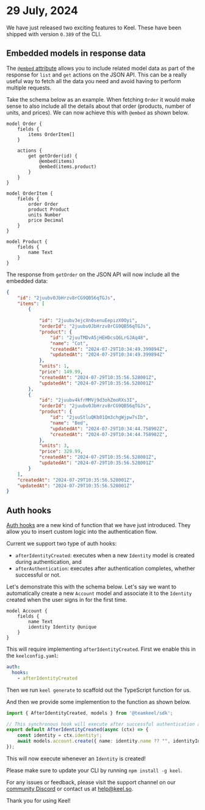 # 29 July, 2024

We have just released two exciting features to Keel.  These have been shipped with version `0.389` of the CLI.

## Embedded models in response data

The [`@embed` attribute](/actions#the-embed-attribute) allows you to include related model data as part of the response for `list` and `get` actions on the JSON API. This can be a really useful way to fetch all the data you need and avoid having to perform multiple requests.

Take the schema below as an example. When fetching `Order` it would make sense to also include all the details about that order (products, number of units, and prices). We can now achieve this with `@embed` as shown below.

```keel {8,9}
model Order {
    fields {
        items OrderItem[]
    }

    actions {
        get getOrder(id) {
            @embed(items)
            @embed(items.product)
        }
    }
}

model OrderItem {
    fields {
        order Order
        product Product
        units Number
        price Decimal
    }
}

model Product {
    fields {
        name Text
    }
}
```

The response from `getOrder` on the JSON API will now include all the embedded data:

```json
{
    "id": "2juubv0JbHrzv8rCG9QB56qTGJs",
    "items": [
        {
           
            "id": "2juubv3ejcXn0senuEepizX0Oyi",
            "orderId": "2juubv0JbHrzv8rCG9QB56qTGJs",
            "product": {
                "id": "2juuTMDvA5jHEHDcsQ6LrGJAq48",
                "name": "Cot",
                "createdAt": "2024-07-29T10:34:49.399894Z",
                "updatedAt": "2024-07-29T10:34:49.399894Z"
            },
            "units": 1,
            "price": 149.99,
            "createdAt": "2024-07-29T10:35:56.528001Z",
            "updatedAt": "2024-07-29T10:35:56.528001Z"
        },
        {
            "id": "2juubv4kfrMMVj9d3ohZmoRXs3I",
            "orderId": "2juubv0JbHrzv8rCG9QB56qTGJs",
            "product": {
                "id": "2juuStluQKb01Qm3chgWjpw7sIb",
                "name": "Bed",
                "updatedAt": "2024-07-29T10:34:44.758902Z",
                "createdAt": "2024-07-29T10:34:44.758902Z",
            },
            "units": 3,
            "price": 329.99,
            "createdAt": "2024-07-29T10:35:56.528001Z",
            "updatedAt": "2024-07-29T10:35:56.528001Z"
        }
    ],
    "createdAt": "2024-07-29T10:35:56.528001Z",
    "updatedAt": "2024-07-29T10:35:56.528001Z"
}
```

## Auth hooks

[Auth hooks](/functions/auth-hooks) are a new kind of function that we have just introduced. They allow you to insert custom logic into the authentication flow.

Current we support two type of auth hooks:
 - `afterIdentityCreated`: executes when a new `Identity` model is created during authentication, and
 - `afterAuthentication`: executes after authentication completes, whether successful or not.

Let's demonstrate this with the schema below. Let's say we want to automatically create a new `Account` model and associate it to the `Identity` created when the user signs in for the first time.

```keel
model Account {
    fields {
        name Text
        identity Identity @unique
    }
}
```

This will require implementing `afterIdentityCreated`. First we enable this in the `keelconfig.yaml`:

```yaml
auth:
  hooks:
    - afterIdentityCreated
```

Then we run `keel generate` to scaffold out the TypeScript function for us. 

And then we provide some implemention to the function as shown below. 

```typescript
import { AfterIdentityCreated, models } from '@teamkeel/sdk';

// This synchronous hook will execute after successful authentication and a new identity record created
export default AfterIdentityCreated(async (ctx) => {
    const identity = ctx.identity!;
    await models.account.create({ name: identity.name ?? "", identityId: identity.id });
});
```

This will now execute whenever an `Identity` is created!


Please make sure to update your CLI by running `npm install -g keel`.

For any issues or feedback, please visit the support channel on our [community Discord](https://keel.so/discord) or contact us at [help@keel.so](mailto:help@keel.so).

Thank you for using Keel!
